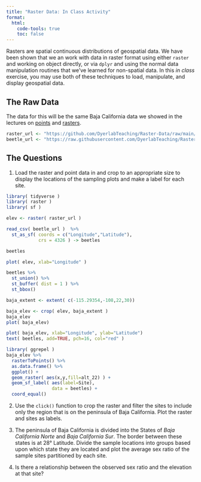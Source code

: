 ```yaml
---
title: "Raster Data: In Class Activity"
format: 
  html:
    code-tools: true
    toc: false
---
```


Rasters are spatial continuous distributions of geospatial data.  We have been shown that we an work with data in raster format using either `raster` and working on object directly, or via `dplyr` and using the normal data manipulation routines that we've learned for non-spatial data.  In this *in class* exercise, you may use both of these techniques to load, manipulate, and display geospatial data.

## The Raw Data

The data for this will be the same Baja California data we showed in the lectures on [points](https://dyerlab.github.io/ENVS-Lectures/spatial/spatial_points/slides.html#1) and [rasters](https://dyerlab.github.io/ENVS-Lectures/spatial/rasters/slides.html#1).  

```r
raster_url <- "https://github.com/DyerlabTeaching/Raster-Data/raw/main/data/alt_22.tif"
beetle_url <- "https://raw.githubusercontent.com/DyerlabTeaching/Raster-Data/main/data/AraptusDispersalBias.csv"
```


## The Questions

1. Load the raster and point data in and crop to an appropriate size to display the locations of the sampling plots and make a label for each site.

```r
library( tidyverse )
library( raster )
library( sf ) 

elev <- raster( raster_url )

read_csv( beetle_url )  %>% 
  st_as_sf( coords = c("Longitude","Latitude"), 
            crs = 4326 ) -> beetles 

beetles
```



```r
plot( elev, xlab="Longitude" )
```


```r
beetles %>%
  st_union() %>%
  st_buffer( dist = 1 ) %>%
  st_bbox() 

baja_extent <- extent( c(-115.29354,-108,22,30))

baja_elev <- crop( elev, baja_extent )
baja_elev
plot( baja_elev) 

```


```r
plot( baja_elev, xlab="Longitude", ylab="Latitude")
text( beetles, add=TRUE, pch=16, col="red" )
```


```r
library( ggrepel )
baja_elev %>%
  rasterToPoints() %>%
  as.data.frame() %>% 
  ggplot() +
  geom_raster( aes(x,y,fill=alt_22) ) +
  geom_sf_label( aes(label=Site), 
                 data = beetles) +
  coord_equal()
```




2. Use the `click()` function to crop the raster and filter the sites to include only the region that is on the peninsula of Baja California.  Plot the raster and sites as labels.

3. The peninsula of Baja California is divided into the States of *Baja California Norte* and *Baja California Sur*.  The border between these states is at 28° Latitude.  Divide the sample locations into groups based upon which state they are located and plot the average sex ratio of the sample sites partitioned by each site.

4. Is there a relationship between the observed sex ratio and the elevation at that site?



